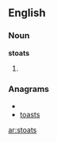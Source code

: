 ==English==

===Noun===
'''stoats'''

# {{plural of|[[stoat]]}}

===Anagrams===
* {{alphagram|aosstt}}
* [[toasts#English|toasts]]

[[ar:stoats]]